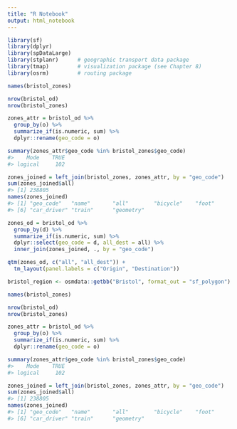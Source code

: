 ```yaml
---
title: "R Notebook"
output: html_notebook
---
```


```r
library(sf)
library(dplyr)
library(spDataLarge)
library(stplanr)      # geographic transport data package
library(tmap)         # visualization package (see Chapter 8)
library(osrm)         # routing package
```

```r
names(bristol_zones)
```

```r
nrow(bristol_od)
nrow(bristol_zones)
```

```r
zones_attr = bristol_od %>% 
  group_by(o) %>% 
  summarize_if(is.numeric, sum) %>% 
  dplyr::rename(geo_code = o)
```

```r
summary(zones_attr$geo_code %in% bristol_zones$geo_code)
#>    Mode    TRUE 
#> logical     102
```

```r
zones_joined = left_join(bristol_zones, zones_attr, by = "geo_code")
sum(zones_joined$all)
#> [1] 238805
names(zones_joined)
#> [1] "geo_code"   "name"       "all"        "bicycle"    "foot"      
#> [6] "car_driver" "train"      "geometry"
```

```r
zones_od = bristol_od %>% 
  group_by(d) %>% 
  summarize_if(is.numeric, sum) %>% 
  dplyr::select(geo_code = d, all_dest = all) %>% 
  inner_join(zones_joined, ., by = "geo_code")
```

```r
qtm(zones_od, c("all", "all_dest")) +
  tm_layout(panel.labels = c("Origin", "Destination"))
```

```r
bristol_region <- osmdata::getbb("Bristol", format_out = "sf_polygon")
```

```r
names(bristol_zones)
```

```r
nrow(bristol_od)
nrow(bristol_zones)
```

```r
zones_attr = bristol_od %>% 
  group_by(o) %>% 
  summarize_if(is.numeric, sum) %>% 
  dplyr::rename(geo_code = o)
```

```r
summary(zones_attr$geo_code %in% bristol_zones$geo_code)
#>    Mode    TRUE 
#> logical     102
```

```r
zones_joined = left_join(bristol_zones, zones_attr, by = "geo_code")
sum(zones_joined$all)
#> [1] 238805
names(zones_joined)
#> [1] "geo_code"   "name"       "all"        "bicycle"    "foot"      
#> [6] "car_driver" "train"      "geometry"
```

